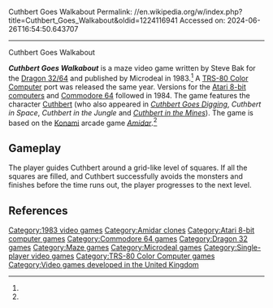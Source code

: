 Cuthbert Goes Walkabout
Permalink: //en.wikipedia.org/w/index.php?title=Cuthbert_Goes_Walkabout&oldid=1224116941
Accessed on: 2024-06-26T16:54:50.643707



------
Cuthbert Goes Walkabout
{{Use mdy dates|date=January 2016}}
{{Infobox video game
|title = Cuthbert Goes Walkabout
|image = Cuthbert Goes Walkabout Coverart.png
|caption = 
|developer = [[Microdeal]]
|publisher = Microdeal
|programmer = Steve Bak<ref name=boyle/> 
|series = 
|released = '''1983:''' CoCo, Dragon<br>'''1984:''' Atari 8-bit, C64
|genre = [[Maze video game|Maze]]
|modes = [[Single-player video game|Single-player]]
|platforms = [[Dragon 32/64]], [[TRS-80 Color Computer]], [[Atari 8-bit]], [[Commodore 64]]
}}

'''''Cuthbert Goes Walkabout''''' is a maze video game written by Steve Bak for the [[Dragon 32/64]] and published by Microdeal in 1983.<ref name=boyle/> A [[TRS-80 Color Computer]] port was released the same year. Versions for the [[Atari 8-bit computers]] and [[Commodore 64]] followed in 1984. The game features the character [[Cuthbert (Microdeal)|Cuthbert]] (who also appeared in ''[[Cuthbert Goes Digging]]'', ''Cuthbert in Space'', ''Cuthbert in the Jungle'' and ''[[Cuthbert in the Mines]]''). The game is based on the [[Konami]] arcade game ''[[Amidar]]''.<ref name=boyle/>

==Gameplay==
The player guides Cuthbert around a grid-like level of squares. If all the squares are filled, and Cuthbert successfully avoids the monsters and finishes before the time runs out, the player progresses to the next level.

==References==
{{reflist|refs=
<ref name="boyle">{{cite web |last1=Boyle |first1=L. Curtis |title=Cuthbert Goes Walkabout |url=http://www.lcurtisboyle.com/nitros9/cuthbertgoeswalkabout.html |website=Tandy Color Computer Game List}}</ref>
}}

[[Category:1983 video games]]
[[Category:Amidar clones]]
[[Category:Atari 8-bit computer games]]
[[Category:Commodore 64 games]]
[[Category:Dragon 32 games]]
[[Category:Maze games]]
[[Category:Microdeal games]]
[[Category:Single-player video games]]
[[Category:TRS-80 Color Computer games]]
[[Category:Video games developed in the United Kingdom]]


{{maze-videogame-stub}}